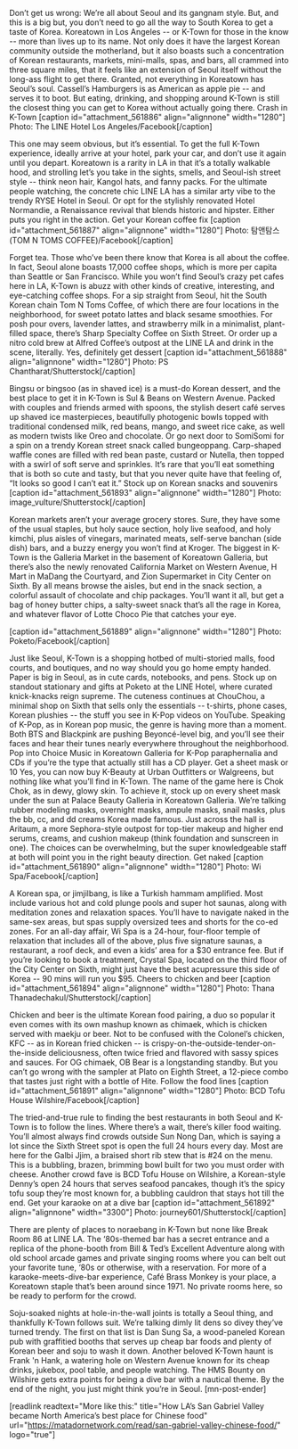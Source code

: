 Don’t get us wrong: We’re all about Seoul and its gangnam style. But, and this is a big but, you don’t need to go all the way to South Korea to get a taste of Korea. Koreatown in Los Angeles -- or K-Town for those in the know -- more than lives up to its name. Not only does it have the largest Korean community outside the motherland, but it also boasts such a concentration of Korean restaurants, markets, mini-malls, spas, and bars, all crammed into three square miles, that it feels like an extension of Seoul itself without the long-ass flight to get there. Granted, not everything in Koreatown has Seoul’s soul. Cassell’s Hamburgers is as American as apple pie -- and serves it to boot. But eating, drinking, and shopping around K-Town is still the closest thing you can get to Korea without actually going there.
Crash in K-Town
[caption id="attachment_561886" align="alignnone" width="1280"] Photo:  The LINE Hotel Los Angeles/Facebook[/caption]

This one may seem obvious, but it’s essential. To get the full K-Town experience, ideally arrive at your hotel, park your car, and don’t use it again until you depart. Koreatown is a rarity in LA in that it’s a totally walkable hood, and strolling let’s you take in the sights, smells, and Seoul-ish street style -- think neon hair, Kangol hats, and fanny packs. For the ultimate people watching, the concrete chic LINE LA has a similar arty vibe to the trendy RYSE Hotel in Seoul. Or opt for the stylishly renovated Hotel Normandie, a Renaissance revival that blends historic and hipster. Either puts you right in the action.
Get your Korean coffee fix
[caption id="attachment_561887" align="alignnone" width="1280"] Photo: 탐앤탐스(TOM N TOMS COFFEE)/Facebook[/caption]

Forget tea. Those who’ve been there know that Korea is all about the coffee. In fact, Seoul alone boasts 17,000 coffee shops, which is more per capita than Seattle or San Francisco. While you won’t find Seoul’s crazy pet cafes here in LA, K-Town is abuzz with other kinds of creative, interesting, and eye-catching coffee shops. For a sip straight from Seoul, hit the South Korean chain Tom N Toms Coffee, of which there are four locations in the neighborhood, for sweet potato lattes and black sesame smoothies. For posh pour overs, lavender lattes, and strawberry milk in a minimalist, plant-filled space, there’s Sharp Specialty Coffee on Sixth Street. Or order up a nitro cold brew at Alfred Coffee’s outpost at the LINE LA and drink in the scene, literally.
Yes, definitely get dessert
[caption id="attachment_561888" align="alignnone" width="1280"] Photo: PS Chantharat/Shutterstock[/caption]

Bingsu or bingsoo (as in shaved ice) is a must-do Korean dessert, and the best place to get it in K-Town is Sul &amp; Beans on Western Avenue. Packed with couples and friends armed with spoons, the stylish desert café serves up shaved ice masterpieces, beautifully photogenic bowls topped with traditional condensed milk, red beans, mango, and sweet rice cake, as well as modern twists like Oreo and chocolate. Or go next door to SomiSomi for a spin on a trendy Korean street snack called bungeoppang. Carp-shaped waffle cones are filled with red bean paste, custard or Nutella, then topped with a swirl of soft serve and sprinkles. It’s rare that you’ll eat something that is both so cute and tasty, but that you never quite have that feeling of, “It looks so good I can’t eat it.”
Stock up on Korean snacks and souvenirs
[caption id="attachment_561893" align="alignnone" width="1280"] Photo: image_vulture/Shutterstock[/caption]

Korean markets aren’t your average grocery stores. Sure, they have some of the usual staples, but holy sauce section, holy live seafood, and holy kimchi, plus aisles of vinegars, marinated meats, self-serve banchan (side dish) bars, and a buzzy energy you won’t find at Kroger. The biggest in K-Town is the Galleria Market in the basement of Koreatown Galleria, but there’s also the newly renovated California Market on Western Avenue, H Mart in MaDang the Courtyard, and Zion Supermarket in City Center on Sixth. By all means browse the aisles, but end in the snack section, a colorful assault of chocolate and chip packages. You’ll want it all, but get a bag of honey butter chips, a salty-sweet snack that’s all the rage in Korea, and whatever flavor of Lotte Choco Pie that catches your eye.

[caption id="attachment_561889" align="alignnone" width="1280"] Photo: Poketo/Facebook[/caption]

Just like Seoul, K-Town is a shopping hotbed of multi-storied malls, food courts, and boutiques, and no way should you go home empty handed. Paper is big in Seoul, as in cute cards, notebooks, and pens. Stock up on standout stationary and gifts at Poketo at the LINE Hotel, where curated knick-knacks reign supreme. The cuteness continues at ChouChou, a minimal shop on Sixth that sells only the essentials -- t-shirts, phone cases, Korean plushies -- the stuff you see in K-Pop videos on YouTube. Speaking of K-Pop, as in Korean pop music, the genre is having more than a moment. Both BTS and Blackpink are pushing Beyoncé-level big, and you’ll see their faces and hear their tunes nearly everywhere throughout the neighborhood. Pop into Choice Music in Koreatown Galleria for K-Pop paraphernalia and CDs if you’re the type that actually still has a CD player.
Get a sheet mask or 10
Yes, you can now buy K-Beauty at Urban Outfitters or Walgreens, but nothing like what you’ll find in K-Town. The name of the game here is Chok Chok, as in dewy, glowy skin. To achieve it, stock up on every sheet mask under the sun at Palace Beauty Galleria in Koreatown Galleria. We’re talking rubber modeling masks, overnight masks, ampule masks, snail masks, plus the bb, cc, and dd creams Korea made famous. Just across the hall is Aritaum, a more Sephora-style outpost for top-tier makeup and higher end serums, creams, and cushion makeup (think foundation and sunscreen in one). The choices can be overwhelming, but the super knowledgeable staff at both will point you in the right beauty direction.
Get naked
[caption id="attachment_561890" align="alignnone" width="1280"] Photo: Wi Spa/Facebook[/caption]

A Korean spa, or jimjilbang, is like a Turkish hammam amplified. Most include various hot and cold plunge pools and super hot saunas, along with meditation zones and relaxation spaces. You’ll have to navigate naked in the same-sex areas, but spas supply oversized tees and shorts for the co-ed zones. For an all-day affair, Wi Spa is a 24-hour, four-floor temple of relaxation that includes all of the above, plus five signature saunas, a restaurant, a roof deck, and even a kids’ area for a $30 entrance fee. But if you’re looking to book a treatment, Crystal Spa, located on the third floor of the City Center on Sixth, might just have the best acupressure this side of Korea -- 90 mins will run you $95.
Cheers to chicken and beer
[caption id="attachment_561894" align="alignnone" width="1280"] Photo: Thana Thanadechakul/Shutterstock[/caption]

Chicken and beer is the ultimate Korean food pairing, a duo so popular it even comes with its own mashup known as chimaek, which is chicken served with maekju or beer. Not to be confused with the Colonel’s chicken, KFC -- as in Korean fried chicken -- is crispy-on-the-outside-tender-on-the-inside deliciousness, often twice fried and flavored with sassy spices and sauces. For OG chimaek, OB Bear is a longstanding standby. But you can’t go wrong with the sampler at Plato on Eighth Street, a 12-piece combo that tastes just right with a bottle of Hite.
Follow the food lines
[caption id="attachment_561891" align="alignnone" width="1280"] Photo: BCD Tofu House Wilshire/Facebook[/caption]

The tried-and-true rule to finding the best restaurants in both Seoul and K-Town is to follow the lines. Where there’s a wait, there’s killer food waiting. You’ll almost always find crowds outside Sun Nong Dan, which is saying a lot since the Sixth Street spot is open the full 24 hours every day. Most are here for the Galbi Jjim, a braised short rib stew that is #24 on the menu. This is a bubbling, brazen, brimming bowl built for two you must order with cheese. Another crowd fave is BCD Tofu House on Wilshire, a Korean-style Denny’s open 24 hours that serves seafood pancakes, though it’s the spicy tofu soup they’re most known for, a bubbling cauldron that stays hot till the end.
Get your karaoke on at a dive bar
[caption id="attachment_561892" align="alignnone" width="3300"] Photo: journey601/Shutterstock[/caption]

There are plenty of places to noraebang in K-Town but none like Break Room 86 at LINE LA. The ‘80s-themed bar has a secret entrance and a replica of the phone-booth from Bill &amp; Ted’s Excellent Adventure along with old school arcade games and private singing rooms where you can belt out your favorite tune, ‘80s or otherwise, with a reservation. For more of a karaoke-meets-dive-bar experience, Café Brass Monkey is your place, a Koreatown staple that’s been around since 1971. No private rooms here, so be ready to perform for the crowd.

Soju-soaked nights at hole-in-the-wall joints is totally a Seoul thing, and thankfully K-Town follows suit. We’re talking dimly lit dens so divey they’ve turned trendy. The first on that list is Dan Sung Sa, a wood-paneled Korean pub with graffitied booths that serves up cheap bar foods and plenty of Korean beer and soju to wash it down. Another beloved K-Town haunt is Frank 'n Hank, a watering hole on Western Avenue known for its cheap drinks, jukebox, pool table, and people watching. The HMS Bounty on Wilshire gets extra points for being a dive bar with a nautical theme. By the end of the night, you just might think you’re in Seoul. [mn-post-ender]

[readlink readtext="More like this:" title="How LA’s San Gabriel Valley became North America’s best place for Chinese food" url="https://matadornetwork.com/read/san-gabriel-valley-chinese-food/" logo="true"]